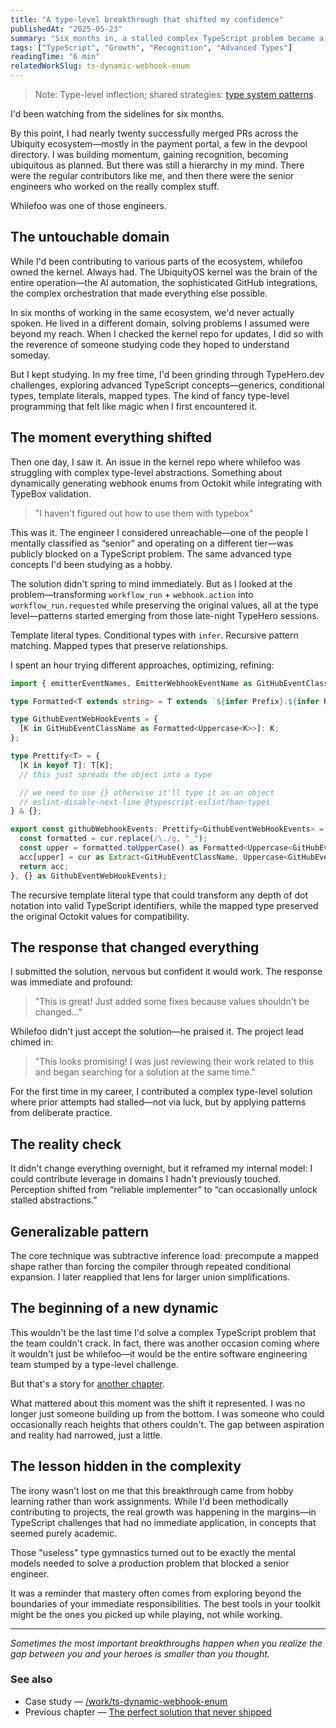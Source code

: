 ```yaml
---
title: "A type-level breakthrough that shifted my confidence"
publishedAt: "2025-05-23"
summary: "Six months in, a stalled complex TypeScript problem became a turning point—applying practiced patterns to contribute a solution and shift my self-perception."
tags: ["TypeScript", "Growth", "Recognition", "Advanced Types"]
readingTime: "6 min"
relatedWorkSlug: ts-dynamic-webhook-enum
---
```


> Note: Type-level inflection; shared strategies: [type system patterns](/writing/type-system-patterns).

I'd been watching from the sidelines for six months.

By this point, I had nearly twenty successfully merged PRs across the Ubiquity ecosystem—mostly in the payment portal, a few in the devpool directory. I was building momentum, gaining recognition, becoming ubiquitous as planned. But there was still a hierarchy in my mind. There were the regular contributors like me, and then there were the senior engineers who worked on the really complex stuff.

Whilefoo was one of those engineers.

## The untouchable domain

While I'd been contributing to various parts of the ecosystem, whilefoo owned the kernel. Always had. The UbiquityOS kernel was the brain of the entire operation—the AI automation, the sophisticated GitHub integrations, the complex orchestration that made everything else possible.

In six months of working in the same ecosystem, we'd never actually spoken. He lived in a different domain, solving problems I assumed were beyond my reach. When I checked the kernel repo for updates, I did so with the reverence of someone studying code they hoped to understand someday.

But I kept studying. In my free time, I'd been grinding through TypeHero.dev challenges, exploring advanced TypeScript concepts—generics, conditional types, template literals, mapped types. The kind of fancy type-level programming that felt like magic when I first encountered it.

## The moment everything shifted

Then one day, I saw it. An issue in the kernel repo where whilefoo was struggling with complex type-level abstractions. Something about dynamically generating webhook enums from Octokit while integrating with TypeBox validation.

> "I haven't figured out how to use them with typebox"

This was it. The engineer I considered unreachable—one of the people I mentally classified as “senior” and operating on a different tier—was publicly blocked on a TypeScript problem. The same advanced type concepts I'd been studying as a hobby.

The solution didn't spring to mind immediately. But as I looked at the problem—transforming `workflow_run` + `webhook.action` into `workflow_run.requested` while preserving the original values, all at the type level—patterns started emerging from those late-night TypeHero sessions.

Template literal types. Conditional types with `infer`. Recursive pattern matching. Mapped types that preserve relationships.

I spent an hour trying different approaches, optimizing, refining:

```typescript
import { emitterEventNames, EmitterWebhookEventName as GitHubEventClassName } from "@octokit/webhooks";

type Formatted<T extends string> = T extends `${infer Prefix}.${infer Rest}` ? `${Prefix}_${Formatted<Rest>}` : T;

type GithubEventWebHookEvents = {
  [K in GitHubEventClassName as Formatted<Uppercase<K>>]: K;
};

type Prettify<T> = {
  [K in keyof T]: T[K];
  // this just spreads the object into a type

  // we need to use {} otherwise it'll type it as an object
  // eslint-disable-next-line @typescript-eslint/ban-types
} & {};

export const githubWebhookEvents: Prettify<GithubEventWebHookEvents> = emitterEventNames.reduce((acc: GithubEventWebHookEvents, cur) => {
  const formatted = cur.replace(/\./g, "_");
  const upper = formatted.toUpperCase() as Formatted<Uppercase<GitHubEventClassName>>;
  acc[upper] = cur as Extract<GitHubEventClassName, Uppercase<GitHubEventClassName>>;
  return acc;
}, {} as GithubEventWebHookEvents);
```

The recursive template literal type that could transform any depth of dot notation into valid TypeScript identifiers, while the mapped type preserved the original Octokit values for compatibility.

## The response that changed everything

I submitted the solution, nervous but confident it would work. The response was immediate and profound:

> "This is great! Just added some fixes because values shouldn't be changed..."

Whilefoo didn't just accept the solution—he praised it. The project lead chimed in:

> "This looks promising! I was just reviewing their work related to this and began searching for a solution at the same time."

For the first time in my career, I contributed a complex type-level solution where prior attempts had stalled—not via luck, but by applying patterns from deliberate practice.

## The reality check

It didn't change everything overnight, but it reframed my internal model: I could contribute leverage in domains I hadn't previously touched. Perception shifted from “reliable implementer” to “can occasionally unlock stalled abstractions.”

## Generalizable pattern

The core technique was subtractive inference load: precompute a mapped shape rather than forcing the compiler through repeated conditional expansion. I later reapplied that lens for larger union simplifications.

## The beginning of a new dynamic

This wouldn't be the last time I'd solve a complex TypeScript problem that the team couldn't crack. In fact, there was another occasion coming where it wouldn't just be whilefoo—it would be the entire software engineering team stumped by a type-level challenge.

But that's a story for [another chapter](/writing/fixing-ts-union-explosions).

What mattered about this moment was the shift it represented. I was no longer just someone building up from the bottom. I was someone who could occasionally reach heights that others couldn't. The gap between aspiration and reality had narrowed, just a little.

## The lesson hidden in the complexity

The irony wasn't lost on me that this breakthrough came from hobby learning rather than work assignments. While I'd been methodically contributing to projects, the real growth was happening in the margins—in TypeScript challenges that had no immediate application, in concepts that seemed purely academic.

Those "useless" type gymnastics turned out to be exactly the mental models needed to solve a production problem that blocked a senior engineer.

It was a reminder that mastery often comes from exploring beyond the boundaries of your immediate responsibilities. The best tools in your toolkit might be the ones you picked up while playing, not while working.

---

*Sometimes the most important breakthroughs happen when you realize the gap between you and your heroes is smaller than you thought.*

### See also
- Case study — [/work/ts-dynamic-webhook-enum](/work/ts-dynamic-webhook-enum)
- Previous chapter — [The perfect solution that never shipped](/writing/gasless-onboarding)